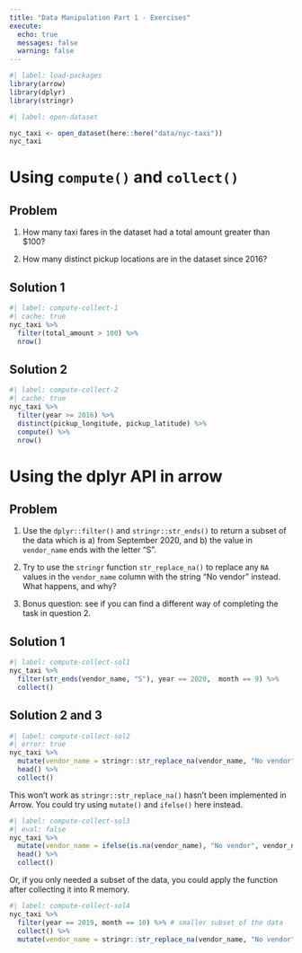 ```yaml
---
title: "Data Manipulation Part 1 - Exercises"
execute:
  echo: true
  messages: false
  warning: false
---
```


```r
#| label: load-packages
library(arrow)
library(dplyr)
library(stringr)
```

```r
#| label: open-dataset

nyc_taxi <- open_dataset(here::here("data/nyc-taxi"))
nyc_taxi
```

::: {#exercise-compute-collect .callout-tip}
# Using `compute()` and `collect()`

::: panel-tabset
## Problem

1.  How many taxi fares in the dataset had a total amount greater than \$100?

2.  How many distinct pickup locations are in the dataset since 2016?

## Solution 1

```r
#| label: compute-collect-1
#| cache: true
nyc_taxi %>%
  filter(total_amount > 100) %>%
  nrow()
```

## Solution 2

```r
#| label: compute-collect-2
#| cache: true
nyc_taxi %>%
  filter(year >= 2016) %>%
  distinct(pickup_longitude, pickup_latitude) %>%
  compute() %>%
  nrow()
```
:::
:::

::: {#exercise-dplyr-api .callout-tip}
# Using the dplyr API in arrow

::: panel-tabset
## Problem

1.  Use the `dplyr::filter()` and `stringr::str_ends()` to return a subset of the data which is a) from September 2020, and b) the value in `vendor_name` ends with the letter "S".

2.  Try to use the `stringr` function `str_replace_na()` to replace any `NA` values in the `vendor_name` column with the string "No vendor" instead. What happens, and why?

3.  Bonus question: see if you can find a different way of completing the task in question 2.

## Solution 1

```r
#| label: compute-collect-sol1
nyc_taxi %>%
  filter(str_ends(vendor_name, "S"), year == 2020,  month == 9) %>%
  collect()
```

## Solution 2 and 3

```r
#| label: compute-collect-sol2
#| error: true
nyc_taxi %>%
  mutate(vendor_name = stringr::str_replace_na(vendor_name, "No vendor")) %>%
  head() %>%
  collect()
```

This won't work as `stringr::str_replace_na()` hasn't been implemented in Arrow. You could try using `mutate()` and `ifelse()` here instead.

```r
#| label: compute-collect-sol3
#| eval: false
nyc_taxi %>%
  mutate(vendor_name = ifelse(is.na(vendor_name), "No vendor", vendor_name)) %>%
  head() %>%
  collect()
```

Or, if you only needed a subset of the data, you could apply the function after collecting it into R memory.

```r
#| label: compute-collect-sol4
nyc_taxi %>%
  filter(year == 2019, month == 10) %>% # smaller subset of the data
  collect() %>%
  mutate(vendor_name = stringr::str_replace_na(vendor_name, "No vendor"))
```
:::
:::
